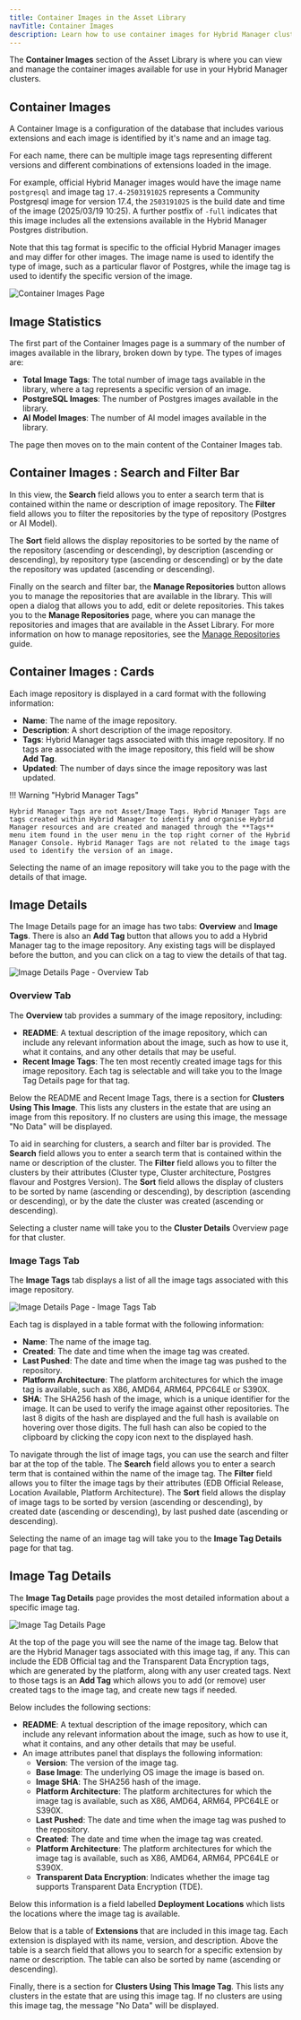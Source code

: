 ```yaml
---
title: Container Images in the Asset Library
navTitle: Container Images
description: Learn how to use container images for Hybrid Manager clusters.
---
```


The **Container Images** section of the Asset Library is where you can view and manage the container images available for use in your Hybrid Manager clusters.

## Container Images

A Container Image is a configuration of the database that includes various extensions and each image is identified by it's name and an image tag.

For each name, there can be multiple image tags representing different versions and different combinations of extensions loaded in the image.

For example, official Hybrid Manager images would have the image name `postgresql` and image tag `17.4-2503191025` represents a Community Postgresql image for version 17.4, the `2503191025` is the build date and time of the image (2025/03/19 10:25). A further postfix of `-full` indicates that this image includes all the extensions available in the Hybrid Manager Postgres distribution.

Note that this tag format is specific to the official Hybrid Manager images and may differ for other images. The image name is used to identify the type of image, such as a particular flavor of Postgres, while the image tag is used to identify the specific version of the image.

![Container Images Page](../../images/assetlibrary-home.png)

## Image Statistics

The first part of the Container Images page is a summary of the number of images available in the library, broken down by type. The types of images are:

-   **Total Image Tags**: The total number of image tags available in the library, where a tag represents a specific version of an image.
-   **PostgreSQL Images**: The number of Postgres images available in the library.
-   **AI Model Images**: The number of AI model images available in the library.

The page then moves on to the main content of the Container Images tab.

## Container Images : Search and Filter Bar

In this view, the **Search** field allows you to enter a search term that is contained within the name or description of image repository. The **Filter** field allows you to filter the repositories by the type of repository (Postgres or AI Model).

The **Sort** field allows the display repositories to be sorted by the name of the repository (ascending or descending), by description (ascending or descending), by repository type (ascending or descending) or by the date the repository was updated (ascending or descending).

Finally on the search and filter bar, the **Manage Repositories** button allows you to manage the repositories that are available in the library. This will open a dialog that allows you to add, edit or delete repositories. This takes you to the **Manage Repositories** page, where you can manage the repositories and images that are available in the Asset Library. For more information on how to manage repositories, see the [Manage Repositories](manage-repositories.mdx) guide.

## Container Images : Cards

Each image repository is displayed in a card format with the following information:

-   **Name**: The name of the image repository.
-   **Description**: A short description of the image repository.
-   **Tags**: Hybrid Manager tags associated with this image repository. If no tags are associated with the image repository, this field will be show **Add Tag**.
-   **Updated**: The number of days since the image repository was last updated.

!!! Warning "Hybrid Manager Tags"

    Hybrid Manager Tags are not Asset/Image Tags. Hybrid Manager Tags are tags created within Hybrid Manager to identify and organise Hybrid Manager resources and are created and managed through the **Tags** menu item found in the user menu in the top right corner of the Hybrid Manager Console. Hybrid Manager Tags are not related to the image tags used to identify the version of an image.

Selecting the name of an image repository will take you to the page with the details of that image.

## Image Details

The Image Details page for an image has two tabs: **Overview** and **Image Tags**. There is also an **Add Tag** button that allows you to add a Hybrid Manager tag to the image repository. Any existing tags will be displayed before the button, and you can click on a tag to view the details of that tag.

![Image Details Page - Overview Tab](../../images/assetlibrary-image-details-overview-tab.png)

### Overview Tab

The **Overview** tab provides a summary of the image repository, including:

-   **README**: A textual description of the image repository, which can include any relevant information about the image, such as how to use it, what it contains, and any other details that may be useful.
-   **Recent Image Tags**: The ten most recently created image tags for this image repository. Each tag is selectable and will take you to the Image Tag Details page for that tag.

Below the README and Recent Image Tags, there is a section for **Clusters Using This Image**. This lists any clusters in the estate that are using an image from this repository. If no clusters are using this image, the message "No Data" will be displayed.

To aid in searching for clusters, a search and filter bar is provided. The **Search** field allows you to enter a search term that is contained within the name or description of the cluster. The **Filter** field allows you to filter the clusters by their attributes (Cluster type, Cluster architecture, Postgres flavour and Postgres Version). The **Sort** field allows the display of clusters to be sorted by name (ascending or descending), by description (ascending or descending), or by the date the cluster was created (ascending or descending).

Selecting a cluster name will take you to the **Cluster Details** Overview page for that cluster.

### Image Tags Tab

The **Image Tags** tab displays a list of all the image tags associated with this image repository. 

![Image Details Page - Image Tags Tab](../../images/assetlibrary-image-details-image-tags-tab.png)

Each tag is displayed in a table format with the following information:

-   **Name**: The name of the image tag.
-   **Created**: The date and time when the image tag was created.
-   **Last Pushed**: The date and time when the image tag was pushed to the repository.
-   **Platform Architecture**: The platform architectures for which the image tag is available, such as X86, AMD64, ARM64, PPC64LE or S390X.
-   **SHA**: The SHA256 hash of the image, which is a unique identifier for the image. It can be used to verify the image against other repositories. The last 8 digits of the hash are displayed and the full hash is available on hovering over those digits. The full hash can also be copied to the clipboard by clicking the copy icon next to the displayed hash.

To navigate through the list of image tags, you can use the search and filter bar at the top of the table. The **Search** field allows you to enter a search term that is contained within the name of the image tag. The **Filter** field allows you to filter the image tags by their attributes (EDB Official Release, Location Available, Platform Architecture). The **Sort** field allows the display of image tags to be sorted by version (ascending or descending), by created date (ascending or descending), by last pushed date (ascending or descending).

Selecting the name of an image tag will take you to the **Image Tag Details** page for that tag.

## Image Tag Details

The **Image Tag Details** page provides the most detailed information about a specific image tag.

![Image Tag Details Page](../../images/assetlibrary-image-tag-details.png)

At the top of the page you will see the name of the image tag. Below that are the Hybrid Manager tags associated with this image tag, if any. This can include the EDB Official tag and the Transparent Data Encryption tags, which are generated by the platform, along with any user created tags. Next to those tags is an **Add Tag** which allows you to add (or remove) user created tags to the image tag, and create new tags if needed.

Below includes the following sections:

-   **README**: A textual description of the image repository, which can include any relevant information about the image, such as how to use it, what it contains, and any other details that may be useful.
-   An image attributes panel that displays the following information:
    -   **Version**: The version of the image tag.
    -   **Base Image**: The underlying OS image the image is based on.
    -   **Image SHA**: The SHA256 hash of the image.
    -   **Platform Architecture**: The platform architectures for which the image tag is available, such as X86, AMD64, ARM64, PPC64LE or S390X.
    -   **Last Pushed**: The date and time when the image tag was pushed to the repository.
    -   **Created**: The date and time when the image tag was created.
    -   **Platform Architecture**: The platform architectures for which the image tag is available, such as X86, AMD64, ARM64, PPC64LE or S390X.
    -   **Transparent Data Encryption**: Indicates whether the image tag supports Transparent Data Encryption (TDE).

Below this information is a field labelled **Deployment Locations** which lists the locations where the image tag is available. 

Below that is a table of **Extensions** that are included in this image tag. Each extension is displayed with its name, version, and description. Above the table is a search field that allows you to search for a specific extension by name or description. The table can also be sorted by name (ascending or descending).

Finally, there is a section for **Clusters Using This Image Tag**. This lists any clusters in the estate that are using this image tag. If no clusters are using this image tag, the message "No Data" will be displayed.
